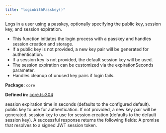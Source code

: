 ```yaml
---
title: "loginWithPasskey()"
---
```



<H3Bordered text="Overview" />

Logs in a user using a passkey, optionally specifying the public key, session key, and session expiration.

<ul>
  <li>This function initiates the login process with a passkey and handles session creation and storage.</li>
  <li>If a public key is not provided, a new key pair will be generated for authentication.</li>
  <li>If a session key is not provided, the default session key will be used.</li>
  <li>The session expiration can be customized via the expirationSeconds parameter.</li>
  <li>Handles cleanup of unused key pairs if login fails.</li>
</ul>

<p><strong>Package:</strong> <code>core</code></p>

<p><strong>Defined in:</strong> <a href="https://github.com/tkhq/sdk/blob/main/packages/core/src/__clients__/core.ts#L304">core.ts:304</a></p>

<H3Bordered text="Parameters" />

<ParamField body="params" type='object' required={false} path="params" >
  <Expandable title="params details">
    <NestedParam parentKey="params" childKey="expirationSeconds" type='string' required={false}>
session expiration time in seconds (defaults to the configured default).
</NestedParam>
    <NestedParam parentKey="params" childKey="publicKey" type='string' required={false}>
public key to use for authentication. If not provided, a new key pair will be generated.
</NestedParam>
    <NestedParam parentKey="params" childKey="sessionKey" type='string' required={false}>
session key to use for session creation (defaults to the default session key).
</NestedParam>
  </Expandable>
</ParamField>

<H3Bordered text="Response" />
A successful response returns the following fields:

<ResponseField name="returns" type="string" required={true} >
  A promise that resolves to a signed JWT session token.
</ResponseField>
